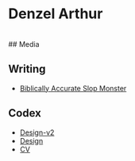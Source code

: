 
# Denzel Arthur
<br />
## Media

## Writing

- [Biblically Accurate Slop Monster](/slopmonster)


## Codex

- [Design-v2](https://denzelarthur.com/)
- [Design](https://cgidoggs.world/)
- [CV](https://github.com/WUNISTUDIOS)

